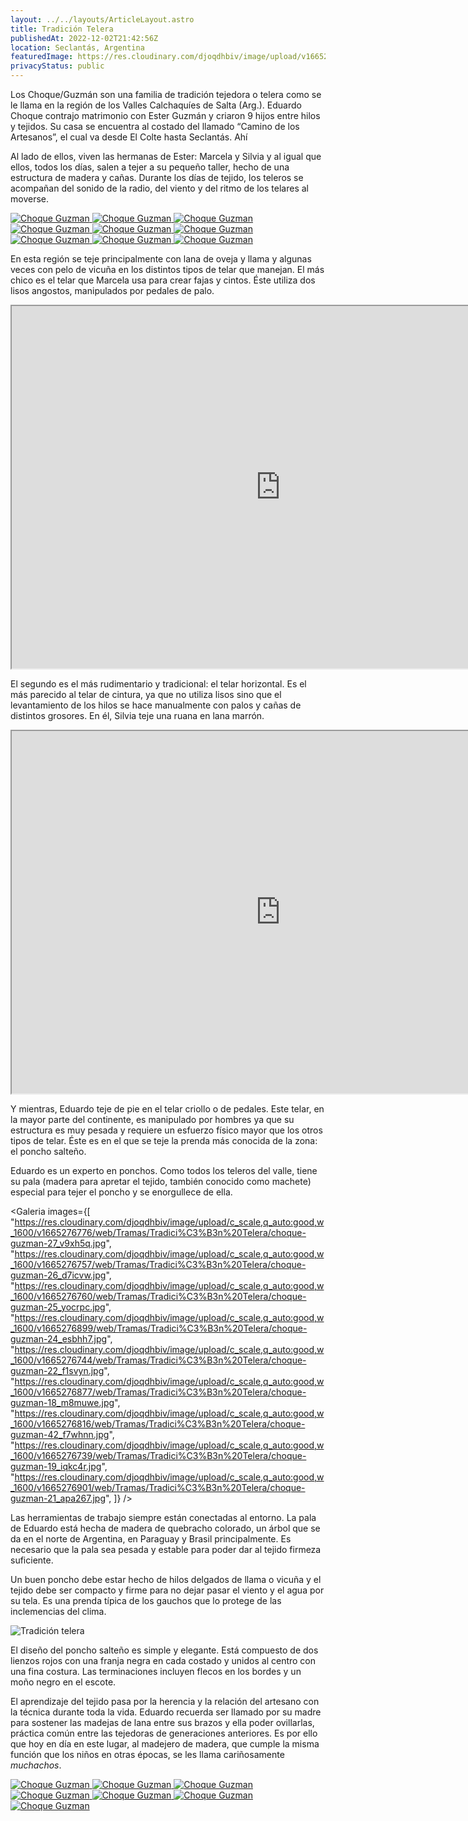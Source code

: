 ```yaml
---
layout: ../../layouts/ArticleLayout.astro
title: Tradición Telera
publishedAt: 2022-12-02T21:42:56Z
location: Seclantás, Argentina
featuredImage: https://res.cloudinary.com/djoqdhbiv/image/upload/v1665276865/web/Tramas/Tradici%C3%B3n%20Telera/choque-guzman-12_fwlpqt.jpg
privacyStatus: public
---
```



Los Choque/Guzmán son una familia de tradición tejedora o telera como se le llama en la región de los Valles
Calchaquíes de Salta (Arg.). Eduardo Choque contrajo matrimonio con Ester Guzmán y criaron 9 hijos entre hilos
y tejidos. Su casa se encuentra al costado del llamado “Camino de los Artesanos”, el cual va desde El Colte
hasta Seclantás. Ahí

Al lado de ellos, viven las hermanas de Ester: Marcela y Silvia y al igual que ellos, todos los días, salen a
tejer a su pequeño taller, hecho de una estructura de madera y cañas. Durante los días de tejido, los teleros
se acompañan del sonido de la radio, del viento y del ritmo de los telares al moverse.

<CustomGallery>
  <a
    class="glightbox"
    href="https://res.cloudinary.com/djoqdhbiv/image/upload/c_scale,q_auto:good,w_1600/v1665276679/web/Tramas/Tradici%C3%B3n%20Telera/choque-guzman-10_zrc735.jpg"
  >
    <Image
      alt="Choque Guzman"
      src="https://res.cloudinary.com/djoqdhbiv/image/upload/c_scale,q_auto:good,w_1600/v1665276679/web/Tramas/Tradici%C3%B3n%20Telera/choque-guzman-10_zrc735.jpg"
      width={1600}
      height={1280}
      class="object-cover w-full h-64"
      format="webp"
    />
  </a>
  <a
    class="glightbox"
    href="https://res.cloudinary.com/djoqdhbiv/image/upload/c_scale,q_auto:good,w_1600/v1665276677/web/Tramas/Tradici%C3%B3n%20Telera/choque-guzman-8_lfvzcw.jpg"
  >
    <Image
      alt="Choque Guzman"
      src="https://res.cloudinary.com/djoqdhbiv/image/upload/c_scale,q_auto:good,w_1600/v1665276677/web/Tramas/Tradici%C3%B3n%20Telera/choque-guzman-8_lfvzcw.jpg"
      width={1600}
      height={1280}
      class="object-cover w-full h-64"
      format="webp"
    />
  </a>
  <a
    class="glightbox"
    href="https://i1.wp.com/madejandola.com/wp-content/uploads/2019/09/choque-guzman-010.jpg?fit=1600%2C1200"
  >
    <Image
      alt="Choque Guzman"
      src="https://i1.wp.com/madejandola.com/wp-content/uploads/2019/09/choque-guzman-010.jpg?fit=1600%2C1200"
      width={1600}
      height={1280}
      class="object-cover w-full h-64"
      format="webp"
    />
  </a>
  <a
    class="glightbox"
    href="https://i0.wp.com/madejandola.com/wp-content/uploads/2019/09/choque-guzman-004.jpg?fit=1600%2C1200"
  >
    <Image
      alt="Choque Guzman"
      src="https://i0.wp.com/madejandola.com/wp-content/uploads/2019/09/choque-guzman-004.jpg?fit=1600%2C1200"
      width={1600}
      height={1280}
      class="object-cover w-full h-64"
      format="webp"
    />
  </a>
  <a
    class="glightbox"
    href="https://i2.wp.com/madejandola.com/wp-content/uploads/2019/09/choque-guzman-001.jpg?fit=1600%2C2133"
  >
    <Image
      alt="Choque Guzman"
      src="https://i2.wp.com/madejandola.com/wp-content/uploads/2019/09/choque-guzman-001.jpg?fit=1600%2C2133"
      width={1600}
      height={1280}
      class="object-cover w-full h-64"
      format="webp"
    />
  </a>
  <a
    class="glightbox"
    href="https://i1.wp.com/madejandola.com/wp-content/uploads/2019/09/choque-guzman-005.jpg?fit=1600%2C1200"
  >
    <Image
      alt="Choque Guzman"
      src="https://i1.wp.com/madejandola.com/wp-content/uploads/2019/09/choque-guzman-005.jpg?fit=1600%2C1200"
      width={1600}
      height={1280}
      class="object-cover w-full h-64"
      format="webp"
    />
  </a>
  <a
    class="glightbox"
    href="https://i1.wp.com/madejandola.com/wp-content/uploads/2019/09/choque-guzman-007.jpg?fit=1600%2C1200"
  >
    <Image
      alt="Choque Guzman"
      src="https://i1.wp.com/madejandola.com/wp-content/uploads/2019/09/choque-guzman-007.jpg?fit=1600%2C1200"
      width={1600}
      height={1280}
      class="object-cover w-full h-64"
      format="webp"
    />
  </a>
  <a
    class="glightbox"
    href="https://i2.wp.com/madejandola.com/wp-content/uploads/2019/09/choque-guzman-003.jpg?fit=1600%2C1200"
  >
    <Image
      alt="Choque Guzman"
      src="https://i2.wp.com/madejandola.com/wp-content/uploads/2019/09/choque-guzman-003.jpg?fit=1600%2C1200"
      width={1600}
      height={1280}
      class="object-cover w-full h-64"
      format="webp"
    />
  </a>
  <a
    class="glightbox"
    href="https://i1.wp.com/madejandola.com/wp-content/uploads/2019/09/choque-guzman-002.jpg?fit=1600%2C1200"
  >
    <Image
      alt="Choque Guzman"
      src="https://i1.wp.com/madejandola.com/wp-content/uploads/2019/09/choque-guzman-002.jpg?fit=1600%2C1200"
      width={1600}
      height={1280}
      class="object-cover w-full h-64"
      format="webp"
    />
  </a>
</CustomGallery>

En esta región se teje principalmente con lana de oveja y llama y algunas veces con pelo de vicuña en los
distintos tipos de telar que manejan. El más chico es el telar que Marcela usa para crear fajas y cintos. Éste
utiliza dos lisos angostos, manipulados por pedales de palo.

<iframe
  className="!w-full max-w-4xl mx-auto aspect-video"
  src="https://onelineplayer.com/player.html?autoplay=false&amp;loop=false&amp;autopause=false&amp;muted=false&amp;url=https%3A%2F%2Fdrive.google.com%2Fuc%3Fauthuser%3D0%26id%3D142veXr2Xwb8D3x4rcnero45awO1F_oHm%26export%3Ddownload&amp;poster=https%3A%2F%2Fdrive.google.com%2Fuc%3Fauthuser%3D0%26id%3D1wKXhbs9NPVdgIOgQBCaz28He9bRMUyyW%26export%3Ddownload&amp;time=true&amp;progressBar=true&amp;playButton=true&amp;overlay=true&amp;muteButton=true&amp;fullscreenButton=true&amp;style=light&amp;logo=false&amp;quality=720p"
  width="860"
  height="580"
></iframe>

El segundo es el más rudimentario y tradicional: el telar horizontal. Es el
más parecido al telar de cintura, ya que no utiliza lisos sino que el
levantamiento de los hilos se hace manualmente con palos y cañas de distintos
grosores. En él, Silvia teje una ruana en lana marrón.

<iframe
  className="!w-full  max-w-4xl mx-auto aspect-video"
  src="https://onelineplayer.com/player.html?autoplay=false&amp;loop=false&amp;autopause=false&amp;muted=false&amp;url=https%3A%2F%2Fdrive.google.com%2Fuc%3Fauthuser%3D0%26id%3D1B9Y1WhylypEEDOGLfjF3HjDvw7Y42j-u%26export%3Ddownload&amp;poster=https://madejandola.netlify.app/_astro/choque-guzman-26_d7icvw_Z2qGC0W.webp&amp;time=true&amp;progressBar=true&amp;playButton=true&amp;overlay=true&amp;muteButton=true&amp;fullscreenButton=true&amp;style=light&amp;logo=false&amp;quality=720p"
  width="860"
  height="580"
></iframe>

Y mientras, Eduardo teje de pie en el telar criollo o de pedales. Este telar, en la mayor parte del continente, es manipulado por hombres ya que su estructura es muy pesada y requiere un esfuerzo físico mayor que los otros tipos de telar. Éste es en el que se teje la prenda más conocida de la zona: el poncho salteño.

Eduardo es un experto en ponchos. Como todos los teleros del valle, tiene su pala (madera para apretar el tejido, también conocido como machete) especial para tejer el poncho y se enorgullece de ella.

<Galeria
  images={[
    "https://res.cloudinary.com/djoqdhbiv/image/upload/c_scale,q_auto:good,w_1600/v1665276776/web/Tramas/Tradici%C3%B3n%20Telera/choque-guzman-27_v9xh5q.jpg",
    "https://res.cloudinary.com/djoqdhbiv/image/upload/c_scale,q_auto:good,w_1600/v1665276757/web/Tramas/Tradici%C3%B3n%20Telera/choque-guzman-26_d7icvw.jpg",
    "https://res.cloudinary.com/djoqdhbiv/image/upload/c_scale,q_auto:good,w_1600/v1665276760/web/Tramas/Tradici%C3%B3n%20Telera/choque-guzman-25_yocrpc.jpg",
    "https://res.cloudinary.com/djoqdhbiv/image/upload/c_scale,q_auto:good,w_1600/v1665276899/web/Tramas/Tradici%C3%B3n%20Telera/choque-guzman-24_esbhh7.jpg",
    "https://res.cloudinary.com/djoqdhbiv/image/upload/c_scale,q_auto:good,w_1600/v1665276744/web/Tramas/Tradici%C3%B3n%20Telera/choque-guzman-22_f1svyn.jpg",
    "https://res.cloudinary.com/djoqdhbiv/image/upload/c_scale,q_auto:good,w_1600/v1665276877/web/Tramas/Tradici%C3%B3n%20Telera/choque-guzman-18_m8muwe.jpg",
    "https://res.cloudinary.com/djoqdhbiv/image/upload/c_scale,q_auto:good,w_1600/v1665276816/web/Tramas/Tradici%C3%B3n%20Telera/choque-guzman-42_f7whnn.jpg",
    "https://res.cloudinary.com/djoqdhbiv/image/upload/c_scale,q_auto:good,w_1600/v1665276739/web/Tramas/Tradici%C3%B3n%20Telera/choque-guzman-19_iqkc4r.jpg",
    "https://res.cloudinary.com/djoqdhbiv/image/upload/c_scale,q_auto:good,w_1600/v1665276901/web/Tramas/Tradici%C3%B3n%20Telera/choque-guzman-21_apa267.jpg",
  ]}
/>

Las herramientas de trabajo siempre están conectadas al entorno. La pala de Eduardo está hecha de madera de quebracho colorado, un árbol que se da en el norte de Argentina, en Paraguay y Brasil principalmente. Es necesario que la pala sea pesada y estable para poder dar al tejido firmeza suficiente.

Un buen poncho debe estar hecho de hilos delgados de llama o vicuña y el tejido debe ser compacto y firme para no dejar pasar el viento y el agua por su tela. Es una prenda típica de los gauchos que lo protege de las inclemencias del clima.

<Image
  alt="Tradición telera"
  src="https://res.cloudinary.com/djoqdhbiv/image/upload/v1665276943/web/Tramas/Tradici%C3%B3n%20Telera/choque-guzman-39_inga3l.jpg"
  width={1600}
  height={1600}
  format="webp"
/>

El diseño del poncho salteño es simple y elegante. Está compuesto de dos lienzos rojos con una franja negra en cada costado y unidos al centro con una fina costura. Las terminaciones incluyen flecos en los bordes y un moño negro en el escote.

El aprendizaje del tejido pasa por la herencia y la relación del artesano con la técnica durante toda la vida. Eduardo recuerda ser llamado por su madre para sostener las madejas de lana entre sus brazos y ella poder ovillarlas, práctica común entre las tejedoras de generaciones anteriores. Es por ello que hoy en día en este lugar, al madejero de madera, que cumple la misma función que los niños en otras épocas, se les llama cariñosamente _muchachos_.

<CustomGallery columns="md:grid-cols-4">
  <a
    class="glightbox"
    href="https://res.cloudinary.com/djoqdhbiv/image/upload/c_scale,q_auto:good,w_1600/v1665276689/web/Tramas/Tradici%C3%B3n%20Telera/choque-guzman-9_yutlh1.jpg"
  >
    <Image
      alt="Choque Guzman"
      src="https://res.cloudinary.com/djoqdhbiv/image/upload/c_scale,q_auto:good,w_1600/v1665276689/web/Tramas/Tradici%C3%B3n%20Telera/choque-guzman-9_yutlh1.jpg"
      width={1600}
      height={1280}
      class="object-cover w-full h-64"
      format="webp"
    />
  </a>
  <a
    class="glightbox"
    href="https://res.cloudinary.com/djoqdhbiv/image/upload/c_scale,q_auto:good,w_1600/v1665276642/web/Tramas/Tradici%C3%B3n%20Telera/choque-guzman-2_pl1q67.jpg"
  >
    <Image
      alt="Choque Guzman"
      src="https://res.cloudinary.com/djoqdhbiv/image/upload/c_scale,q_auto:good,w_1600/v1665276642/web/Tramas/Tradici%C3%B3n%20Telera/choque-guzman-2_pl1q67.jpg"
      width={1600}
      height={1280}
      class="object-cover w-full h-64"
      format="webp"
    />
  </a>
  <a
    class="glightbox"
    href="https://res.cloudinary.com/djoqdhbiv/image/upload/c_scale,q_auto:good,w_1600/v1665276901/web/Tramas/Tradici%C3%B3n%20Telera/choque-guzman-1_e5n912.jpg"
  >
    <Image
      alt="Choque Guzman"
      src="https://res.cloudinary.com/djoqdhbiv/image/upload/c_scale,q_auto:good,w_1600/v1665276901/web/Tramas/Tradici%C3%B3n%20Telera/choque-guzman-1_e5n912.jpg"
      width={1600}
      height={1280}
      class="object-cover w-full h-64"
      format="webp"
    />
  </a>
  <a
    class="glightbox"
    href="https://res.cloudinary.com/djoqdhbiv/image/upload/v1665276636/web/Tramas/Tradici%C3%B3n%20Telera/choque-guzman-6_icvw98.jpg"
  >
    <Image
      alt="Choque Guzman"
      src="https://res.cloudinary.com/djoqdhbiv/image/upload/v1665276636/web/Tramas/Tradici%C3%B3n%20Telera/choque-guzman-6_icvw98.jpg"
      width={1600}
      height={1280}
      class="object-cover w-full h-64"
      format="webp"
    />
  </a>
  <a
    class="glightbox"
    href="https://res.cloudinary.com/djoqdhbiv/image/upload/v1665276660/web/Tramas/Tradici%C3%B3n%20Telera/choque-guzman-7_fzgfr1.jpg"
  >
    <Image
      alt="Choque Guzman"
      src="https://res.cloudinary.com/djoqdhbiv/image/upload/v1665276660/web/Tramas/Tradici%C3%B3n%20Telera/choque-guzman-7_fzgfr1.jpg"
      width={1600}
      height={1280}
      class="object-cover w-full h-64"
      format="webp"
    />
  </a>
  <a
    class="glightbox"
    href="https://res.cloudinary.com/djoqdhbiv/image/upload/v1665276847/web/Tramas/Tradici%C3%B3n%20Telera/choque-guzman-3_nyhxaf.jpg"
  >
    <Image
      alt="Choque Guzman"
      src="https://res.cloudinary.com/djoqdhbiv/image/upload/v1665276847/web/Tramas/Tradici%C3%B3n%20Telera/choque-guzman-3_nyhxaf.jpg"
      width={1600}
      height={1280}
      class="object-cover w-full h-64"
      format="webp"
    />
  </a>
  <a
    class="glightbox col-span-2"
    href="https://res.cloudinary.com/djoqdhbiv/image/upload/v1665276642/web/Tramas/Tradici%C3%B3n%20Telera/choque-guzman-4_ieref9.jpg"
  >
    <Image
      alt="Choque Guzman"
      src="https://res.cloudinary.com/djoqdhbiv/image/upload/v1665276642/web/Tramas/Tradici%C3%B3n%20Telera/choque-guzman-4_ieref9.jpg"
      width={1600}
      height={1280}
      class="object-cover w-full h-64"
      format="webp"
    />
  </a>
</CustomGallery>
